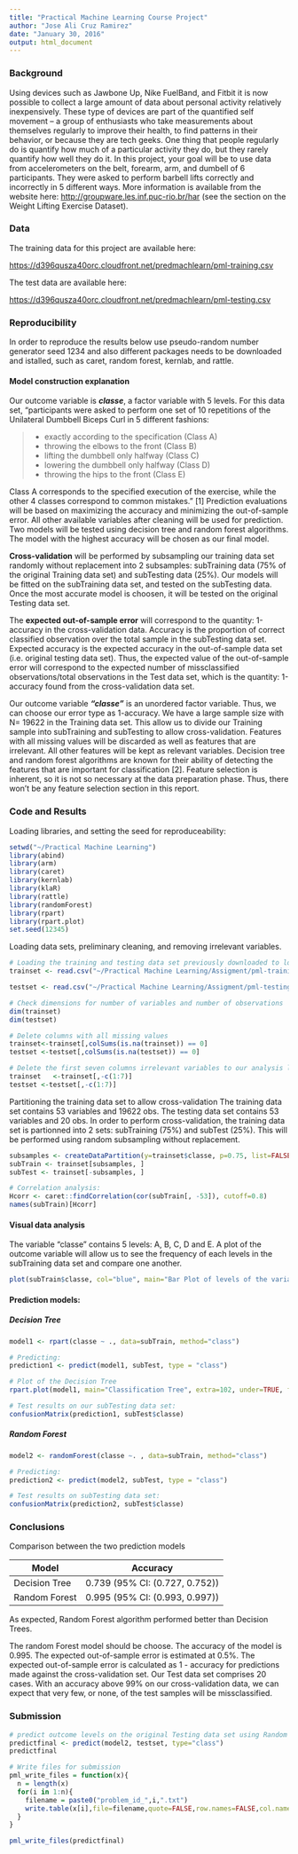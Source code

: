 ```yaml
---
title: "Practical Machine Learning Course Project"
author: "Jose Ali Cruz Ramirez"
date: "January 30, 2016"
output: html_document
---
```


### Background

Using devices such as Jawbone Up, Nike FuelBand, and Fitbit it is now possible to collect a large amount of data about personal activity relatively inexpensively. These type of devices are part of the quantified self movement – a group of enthusiasts who take measurements about themselves regularly to improve their health, to find patterns in their behavior, or because they are tech geeks. One thing that people regularly do is quantify how much of a particular activity they do, but they rarely quantify how well they do it. In this project, your goal will be to use data from accelerometers on the belt, forearm, arm, and dumbell of 6 participants. They were asked to perform barbell lifts correctly and incorrectly in 5 different ways. More information is available from the website here: <http://groupware.les.inf.puc-rio.br/har> (see the section on the Weight Lifting Exercise Dataset).

### Data

The training data for this project are available here:

<https://d396qusza40orc.cloudfront.net/predmachlearn/pml-training.csv>

The test data are available here:

<https://d396qusza40orc.cloudfront.net/predmachlearn/pml-testing.csv>


### Reproducibility

In order to reproduce the results below use pseudo-random number generator seed 1234 and also different packages needs to be downloaded and istalled, such as caret, random forest, kernlab, and rattle.

#### Model construction explanation

Our outcome variable is __*classe*__, a factor variable with 5 levels. For this data set, “participants were asked to perform one set of 10 repetitions of the Unilateral Dumbbell Biceps Curl in 5 different fashions:

>
- exactly according to the specification (Class A)
- throwing the elbows to the front (Class B)
- lifting the dumbbell only halfway (Class C)
- lowering the dumbbell only halfway (Class D)
- throwing the hips to the front (Class E)

Class A corresponds to the specified execution of the exercise, while the other 4 classes correspond to common mistakes." [1]
Prediction evaluations will be based on maximizing the accuracy and minimizing the out-of-sample error. All other available variables after cleaning will be used for prediction.
Two models will be tested using decision tree and random forest algorithms. The model with the highest accuracy will be chosen as our final model.

**Cross-validation** will be performed by subsampling our training data set randomly without replacement into 2 subsamples: subTraining data (75% of the original Training data set) and subTesting data (25%). Our models will be fitted on the subTraining data set, and tested on the subTesting data. Once the most accurate model is choosen, it will be tested on the original Testing data set.

The **expected out-of-sample error** will correspond to the quantity: 1-accuracy in the cross-validation data. Accuracy is the proportion of correct classified observation over the total sample in the subTesting data set. Expected accuracy is the expected accuracy in the out-of-sample data set (i.e. original testing data set). Thus, the expected value of the out-of-sample error will correspond to the expected number of missclassified observations/total observations in the Test data set, which is the quantity: 1-accuracy found from the cross-validation data set.

Our outcome variable __*“classe”*__ is an unordered factor variable. Thus, we can choose our error type as 1-accuracy. We have a large sample size with N= 19622 in the Training data set. This allow us to divide our Training sample into subTraining and subTesting to allow cross-validation. Features with all missing values will be discarded as well as features that are irrelevant. All other features will be kept as relevant variables.
Decision tree and random forest algorithms are known for their ability of detecting the features that are important for classification [2]. Feature selection is inherent, so it is not so necessary at the data preparation phase. Thus, there won’t be any feature selection section in this report.

### Code and Results

Loading libraries, and setting the seed for reproduceability:

```r
setwd("~/Practical Machine Learning")
library(abind)
library(arm)
library(caret)
library(kernlab)
library(klaR)
library(rattle)
library(randomForest)
library(rpart)
library(rpart.plot)
set.seed(12345)
```

Loading data sets, preliminary cleaning, and removing irrelevant variables.

```r
# Loading the training and testing data set previously downloaded to local machine and replacing all missing values with "NA"
trainset <- read.csv("~/Practical Machine Learning/Assigment/pml-training.csv", na.strings=c("NA","#DIV/0!", ""))

testset <- read.csv("~/Practical Machine Learning/Assigment/pml-testing.csv", na.strings=c("NA","#DIV/0!", ""))

# Check dimensions for number of variables and number of observations
dim(trainset)
dim(testset)

# Delete columns with all missing values
trainset<-trainset[,colSums(is.na(trainset)) == 0]
testset <-testset[,colSums(is.na(testset)) == 0]

# Delete the first seven columns irrelevant variables to our analysis like user_name, raw_timestamp_part_1, etc.
trainset   <-trainset[,-c(1:7)]
testset <-testset[,-c(1:7)]
```

Partitioning the training data set to allow cross-validation
The training data set contains 53 variables and 19622 obs.
The testing data set contains 53 variables and 20 obs.
In order to perform cross-validation, the training data set is partionned into 2 sets: subTraining (75%) and subTest (25%).
This will be performed using random subsampling without replacement.


```r
subsamples <- createDataPartition(y=trainset$classe, p=0.75, list=FALSE)
subTrain <- trainset[subsamples, ] 
subTest <- trainset[-subsamples, ]

# Correlation analysis:
Hcorr <- caret::findCorrelation(cor(subTrain[, -53]), cutoff=0.8)
names(subTrain)[Hcorr]
```

#### Visual data analysis 
The variable “classe” contains 5 levels: A, B, C, D and E. A plot of the outcome variable will allow us to see the frequency of each levels in the subTraining data set and compare one another.

```r
plot(subTrain$classe, col="blue", main="Bar Plot of levels of the variable classe within the subTraining data set", xlab="classe levels", ylab="Frequency")
```

#### Prediction models:
##### Decision Tree
```r
model1 <- rpart(classe ~ ., data=subTrain, method="class")

# Predicting:
prediction1 <- predict(model1, subTest, type = "class")

# Plot of the Decision Tree
rpart.plot(model1, main="Classification Tree", extra=102, under=TRUE, faclen=0)

# Test results on our subTesting data set:
confusionMatrix(prediction1, subTest$classe)
```

##### Random Forest
```r
model2 <- randomForest(classe ~. , data=subTrain, method="class")

# Predicting:
prediction2 <- predict(model2, subTest, type = "class")

# Test results on subTesting data set:
confusionMatrix(prediction2, subTest$classe)

```

### Conclusions

Comparison between the two prediction models

Model        |Accuracy                 
-------------|------------------------------
Decision Tree|0.739 (95% CI: (0.727, 0.752))
Random Forest|0.995 (95% CI: (0.993, 0.997))

As expected, Random Forest algorithm performed better than Decision Trees.

The random Forest model should be choose. The accuracy of the model is 0.995. The expected out-of-sample error is estimated at 0.5%. The expected out-of-sample error is calculated as 1 - accuracy for predictions made against the cross-validation set. Our Test data set comprises 20 cases. With an accuracy above 99% on our cross-validation data, we can expect that very few, or none, of the test samples will be missclassified. 

### Submission
```r
# predict outcome levels on the original Testing data set using Random Forest algorithm
predictfinal <- predict(model2, testset, type="class")
predictfinal
```

```r
# Write files for submission
pml_write_files = function(x){
  n = length(x)
  for(i in 1:n){
    filename = paste0("problem_id_",i,".txt")
    write.table(x[i],file=filename,quote=FALSE,row.names=FALSE,col.names=FALSE)
  }
}

pml_write_files(predictfinal)
```
